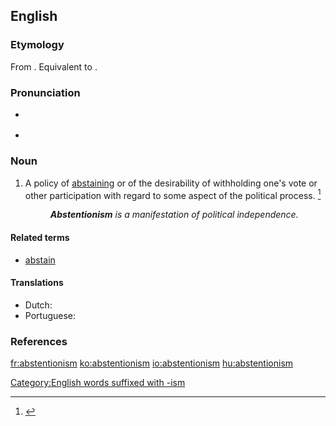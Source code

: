 ==English==

===Etymology===
From {{etyl|fr|en}} {{m|fr|abstentionnisme}}. Equivalent to {{suffix|abstention|ism|lang=en}}.

===Pronunciation===
* {{a|RP}} {{IPA|/əbˈstɛn.ʃn̩.ɪz.m̩/|lang=en}}
* {{a|US}} {{IPA|/æbˈstɛn.ʃn̩.ɪz.m̩/|/æbˈstɛn.t͡ʃn̩.ɪz.m̩/|/əbˈstɛn.ʃn̩.ɪz.m̩/|/əbˈstɛn.t͡ʃn̩.ɪz.m̩/|lang=en}}

===Noun===
{{en-noun}}

# A policy of [[abstaining]] or of the desirability of withholding one's vote or other participation with regard to some aspect of the political process. {{defdate|First attested in the mid 20<sup>th</sup> century.}}<ref name=SOED>{{R:SOED5|page=9}}</ref>
#: '''''Abstentionism''' is a manifestation of political independence.''

====Related terms====
* [[abstain]]

====Translations====
{{trans-top|policy of abstaining from political participation}}
* Dutch: {{t|nl|abstentionisme|n}}
* Portuguese: {{t|pt|abstencionismo|m}}
{{trans-mid}}
{{trans-bottom}}

===References===
<references/>

[[Category:English words suffixed with -ism]]

[[fr:abstentionism]]
[[ko:abstentionism]]
[[io:abstentionism]]
[[hu:abstentionism]]